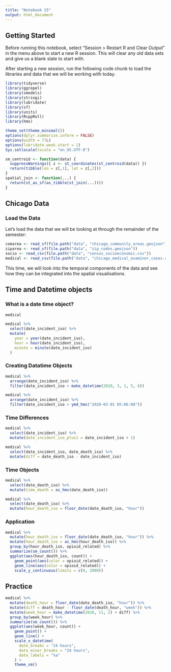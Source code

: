 ```yaml
---
title: "Notebook 15"
output: html_document
---
```


## Getting Started

Before running this notebook, select "Session > Restart R and Clear Output" in
the menu above to start a new R session. This will clear any old data sets and
give us a blank slate to start with.

After starting a new session, run the following code chunk to load the
libraries and data that we will be working with today.

```r
library(tidyverse)
library(ggrepel)
library(smodels)
library(stringi)
library(lubridate)
library(sf)
library(units)
library(RcppRoll)
library(hms)

theme_set(theme_minimal())
options(dplyr.summarise.inform = FALSE)
options(width = 77L)
options(lubridate.week.start = 1)
Sys.setlocale(locale = "en_US.UTF-8")

sm_centroid <- function(data) {
  suppressWarnings({ z <- st_coordinates(st_centroid(data)) })
  return(tibble(lon = z[,1], lat = z[,2]))
}
spatial_join <- function(...) {
  return(st_as_sf(as_tibble(st_join(...))))
}
```

## Chicago Data

### Load the Data

Let's load the data that we will be looking at through the remainder of the
semester:

```r
comarea <- read_sf(file.path("data", "chicago_community_areas.geojson"))
ziparea <- read_sf(file.path("data", "zip_codes.geojson"))
socio <- read_csv(file.path("data", "census_socioeconomic.csv"))
medical <- read_csv(file.path("data", "chicago_medical_examiner_cases.csv.gz"))
```

This time, we will look into the temporal components of the data
and see how they can be integrated into the spatial visualisations.

## Time and Datetime objects

### What is a date time object?

```r
medical
```

```r
medical %>%
  select(date_incident_iso) %>%
  mutate(
    year = year(date_incident_iso),
    hour = hour(date_incident_iso),
    minute = minute(date_incident_iso)
  )
```

### Creating Datatime Objects

```r
medical %>%
  arrange(date_incident_iso) %>%
  filter(date_incident_iso > make_datetime(2020, 3, 1, 5, 6)) 
```

```r
medical %>%
  arrange(date_incident_iso) %>%
  filter(date_incident_iso > ymd_hms("2020-03-01 05:06:00"))
```

### Time Differences

```r
medical %>%
  select(date_incident_iso) %>%
  mutate(date_incident_iso_plus1 = date_incident_iso + 1)
```

```r
medical %>%
  select(date_incident_iso, date_death_iso) %>%
  mutate(diff = date_death_iso - date_incident_iso)
```

### Time Objects

```r
medical %>%
  select(date_death_iso) %>%
  mutate(time_death = as_hms(date_death_iso))
```

```r
medical %>%
  select(date_death_iso) %>%
  mutate(hour_death_iso = floor_date(date_death_iso, "hour")) 
```

### Application

```r
medical %>%
  mutate(hour_death_iso = floor_date(date_death_iso, "hour")) %>%
  mutate(hour_death_iso = as_hms(hour_death_iso)) %>%
  group_by(hour_death_iso, opioid_related) %>%
  summarize(sm_count()) %>%
  ggplot(aes(hour_death_iso, count)) +
    geom_point(aes(color = opioid_related)) +
    geom_line(aes(color = opioid_related)) +
    scale_y_continuous(limits = c(0, 2000))
```

## Practice

```r
medical %>%
  mutate(death_hour = floor_date(date_death_iso, "hour")) %>%
  mutate(diff = death_hour - floor_date(death_hour, "week")) %>%
  mutate(week_hour = make_datetime(2020, 11, 2) + diff) %>%
  group_by(week_hour) %>%
  summarize(sm_count()) %>%
  ggplot(aes(week_hour, count)) +
    geom_point() +
    geom_line() +
    scale_x_datetime(
      date_breaks = "24 hours",
      date_minor_breaks = "24 hours",
      date_labels = "%a"
    ) +
    theme_sm()
```

